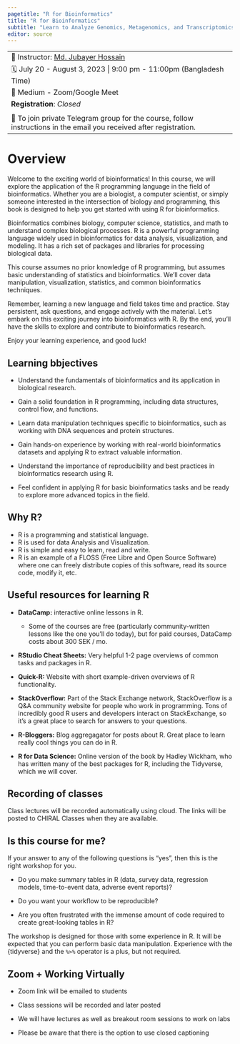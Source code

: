 ---
pagetitle: "R for Bioinformatics"
title: "R for Bioinformatics"
subtitle: "Learn to Analyze Genomics, Metagenomics, and Transcriptomics Data with R"
editor: source
---

------------------------------------------------------------------------
🧑 Instructor: [Md. Jubayer Hossain](https://hossainlab.github.io/)

🗓 July 20 - August 3, 2023 \| 9:00 pm - 11:00pm (Bangladesh Time)

🏨 Medium - Zoom/Google Meet

<!-- 💥 **Register** with [Google Forms](https://forms.gle/hSH1ACSqDYYVsxie6) -->
**Registration**: *Closed* 

<!-- 💥 **Registration Fee**: 1020 BDT (for students),1530BDT (for professionals) -->

📝 To join private Telegram group for the course, follow instructions in the email you received after registration.
------------------------------------------------------------------------

# Overview
Welcome to the exciting world of bioinformatics! In this course, we will explore the application of the R programming language in the field of bioinformatics. Whether you are a biologist, a computer scientist, or simply someone interested in the intersection of biology and programming, this book is designed to help you get started with using R for bioinformatics.

Bioinformatics combines biology, computer science, statistics, and math to understand complex biological processes. R is a powerful programming language widely used in bioinformatics for data analysis, visualization, and modeling. It has a rich set of packages and libraries for processing biological data.

This course assumes no prior knowledge of R programming, but assumes basic understanding of statistics and bioinformatics. We'll cover data manipulation, visualization, statistics, and common bioinformatics techniques.

Remember, learning a new language and field takes time and practice. Stay persistent, ask questions, and engage actively with the material. Let's embark on this exciting journey into bioinformatics with R. By the end, you'll have the skills to explore and contribute to bioinformatics research.

Enjoy your learning experience, and good luck!


## Learning bbjectives 
- Understand the fundamentals of bioinformatics and its application in biological research.

- Gain a solid foundation in R programming, including data structures, control flow, and functions.

- Learn data manipulation techniques specific to bioinformatics, such as working with DNA sequences and protein structures.

- Gain hands-on experience by working with real-world bioinformatics datasets and applying R to extract valuable information.

- Understand the importance of reproducibility and best practices in bioinformatics research using R.

- Feel confident in applying R for basic bioinformatics tasks and be ready to explore more advanced topics in the field.


## Why R?

-   R is a programming and statistical language.
-   R is used for data Analysis and Visualization.
-   R is simple and easy to learn, read and write.
-   R is an example of a FLOSS (Free Libre and Open Source Software) where one can freely distribute copies of this software, read its source code, modify it, etc.


## Useful resources for learning R

- **DataCamp:** interactive online lessons in R.

    -   Some of the courses are free (particularly community-written lessons like the one you'll do today), but for paid courses, DataCamp costs about 300 SEK / mo.

-   **RStudio Cheat Sheets:** Very helpful 1-2 page overviews of common tasks and packages in R.

-   **Quick-R:** Website with short example-driven overviews of R functionality.

-   **StackOverflow:** Part of the Stack Exchange network, StackOverflow is a Q&A community website for people who work in programming. Tons of incredibly good R users and developers interact on StackExchange, so it's a great place to search for answers to your questions.

-   **R-Bloggers:** Blog aggregagator for posts about R. Great place to learn really cool things you can do in R.

-   **R for Data Science:** Online version of the book by Hadley Wickham, who has written many of the best packages for R, including the Tidyverse, which we will cover.


## Recording of classes

Class lectures will be recorded automatically using cloud. The links will be posted to CHIRAL Classes when they are available.

## Is this course for me?

If your answer to any of the following questions is "yes", then this is the right workshop for you.

-   Do you make summary tables in R (data, survey data, regression models, time-to-event data, adverse event reports)?

-   Do you want your workflow to be reproducible?

-   Are you often frustrated with the immense amount of code required to create great-looking tables in R?

The workshop is designed for those with some experience in R. It will be expected that you can perform basic data manipulation. Experience with the {tidyverse} and the `%>%` operator is a plus, but not required.

## Zoom + Working Virtually

-   Zoom link will be emailed to students

-   Class sessions will be recorded and later posted

-   We will have lectures as well as breakout room sessions to work on labs

-   Please be aware that there is the option to use closed captioning






